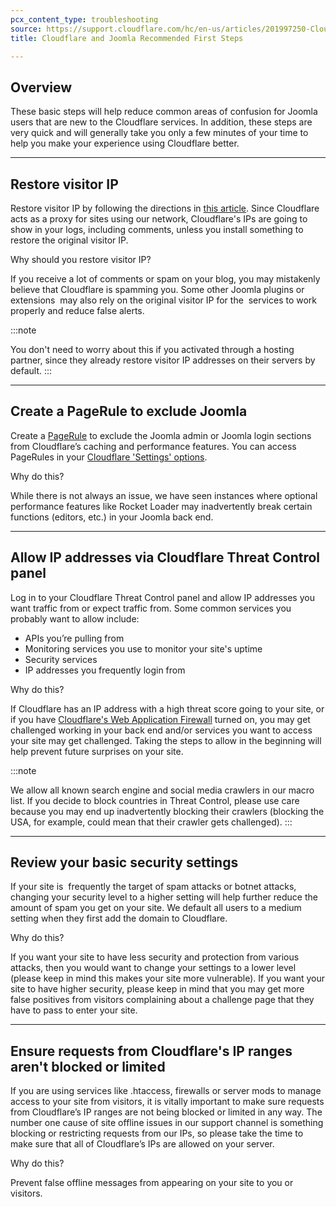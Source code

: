 ```yaml
---
pcx_content_type: troubleshooting
source: https://support.cloudflare.com/hc/en-us/articles/201997250-Cloudflare-and-Joomla-Recommended-First-Steps
title: Cloudflare and Joomla Recommended First Steps

---
```


## Overview

These basic steps will help reduce common areas of confusion for Joomla users that are new to the Cloudflare services. In addition, these steps are very quick and will generally take you only a few minutes of your time to help you make your experience using Cloudflare better.

***

## Restore visitor IP

Restore visitor IP by following the directions in [this article](/support/troubleshooting/restoring-visitor-ips/restoring-original-visitor-ips/). Since Cloudflare acts as a proxy for sites using our network, Cloudflare's IPs are going to show in your logs, including comments, unless you install something to restore the original visitor IP.

Why should you restore visitor IP?

If you receive a lot of comments or spam on your blog, you may mistakenly believe that Cloudflare is spamming you. Some other Joomla plugins or extensions  may also rely on the original visitor IP for the  services to work properly and reduce false alerts.

:::note

You don't need to worry about this if you activated through a hosting
partner, since they already restore visitor IP addresses on their
servers by default. 
:::

***

## Create a PageRule to exclude Joomla

Create a [PageRule](https://support.cloudflare.com/hc/en-us/articles/200168306-Is-there-a-tutorial-for-Page-Rules-) to exclude the Joomla admin or Joomla login sections from Cloudflare’s caching and performance features. You can access PageRules in your [Cloudflare 'Settings' options](https://support.cloudflare.com/hc/en-us/articles/200172336-How-do-I-create-a-PageRule-).

Why do this?

While there is not always an issue, we have seen instances where optional performance features like Rocket Loader may inadvertently break certain functions (editors, etc.) in your Joomla back end.

***

## Allow IP addresses via Cloudflare Threat Control panel

Log in to your Cloudflare Threat Control panel and allow IP addresses you want traffic from or expect traffic from. Some common services you probably want to allow include:

* APIs you’re pulling from
* Monitoring services you use to monitor your site's uptime
* Security services
* IP addresses you frequently login from

Why do this?

If Cloudflare has an IP address with a high threat score going to your site, or if you have [Cloudflare's Web Application Firewall](https://cloudflare.com/waf) turned on, you may get challenged working in your back end and/or services you want to access your site may get challenged. Taking the steps to allow in the beginning will help prevent future surprises on your site.

:::note

We allow all known search engine and social media crawlers in our macro
list. If you decide to block countries in Threat Control, please use
care because you may end up inadvertently blocking their crawlers
(blocking the USA, for example, could mean that their crawler gets
challenged). 
:::

***

## Review your basic security settings

If your site is  frequently the target of spam attacks or botnet attacks, changing your security level to a higher setting will help further reduce the amount of spam you get on your site. We default all users to a medium setting when they first add the domain to Cloudflare.

Why do this?

If you want your site to have less security and protection from various attacks, then you would want to change your settings to a lower level (please keep in mind this makes your site more vulnerable). If you want your site to have higher security, please keep in mind that you may get more false positives from visitors complaining about a challenge page that they have to pass to enter your site.

***

## Ensure requests from Cloudflare's IP ranges aren't blocked or limited

If you are using services like .htaccess, firewalls or server mods to manage access to your site from visitors, it is vitally important to make sure requests from Cloudflare’s IP ranges are not being blocked or limited in any way. The number one cause of site offline issues in our support channel is something blocking or restricting requests from our IPs, so please take the time to make sure that all of Cloudflare’s IPs are allowed on your server.

Why do this?

Prevent false offline messages from appearing on your site to you or visitors.
